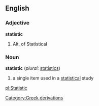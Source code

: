 ==English==

===Adjective===
'''statistic'''
# Alt. of Statistical

===Noun===
'''statistic'''  (''plural:'' [[statistics]])
# a single item used in a [[statistical]] study

[[pl:Statistic]]
[[Category:Greek derivations]]